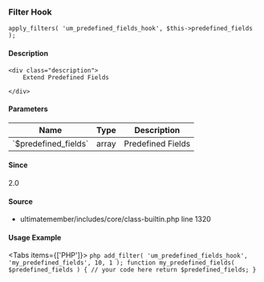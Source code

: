 
### Filter Hook    
    
```
apply_filters( 'um_predefined_fields_hook', $this->predefined_fields );
```

#### Description
    <div class="description">
        Extend Predefined Fields
 
    </div>

#### Parameters
            
<table className="table-auto mt-2 border dark:border-gray-500 p-5 text-sm text-left">
<thead>
<tr>
<th  className="px-3">Name</th>
<th  className="px-3">Type</th>
<th  className="px-3">Description</th>
</tr>
</thead>
<tbody>
               <tr >
               <td className="px-3 py-2">`$predefined_fields`</td>
               <td className="px-3 py-2">array</td>
               <td className="px-3 py-2 text-sm">Predefined Fields</td>
               </tr>
</tbody>
</table>

#### Since
<div class="description">
2.0
</div>

#### Source
  - <Link href="/developer/files/includes-core-class-builtin#source-view.1320">ultimatemember/includes/core/class-builtin.php</Link> <Link href="/developer/files/includes-core-class-builtin#source-view.1320">line 1320</Link>



#### Usage Example

<Tabs items={['PHP']}>
    <Tab>
    ```php
    add_filter( 'um_predefined_fields_hook', 'my_predefined_fields', 10, 1 );
 function my_predefined_fields( $predefined_fields ) {
     // your code here
     return $predefined_fields;
 }
    ```
    </Tab>
</Tabs>